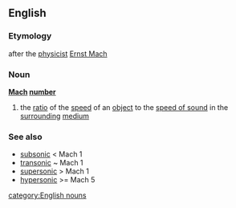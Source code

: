 ==English==
===Etymology===
after the [[physicist]] [[Mach|Ernst Mach]]
===Noun===
{{wikipedia}}
'''[[Mach]] [[number]]'''
# the [[ratio]] of the [[speed]] of an [[object]] to the [[speed of sound]] in the [[surrounding]] [[medium]]
===See also===
*[[subsonic]] < Mach 1
*[[transonic]] ~ Mach 1
*[[supersonic]] > Mach 1
*[[hypersonic]] >= Mach 5
[[category:English nouns]]